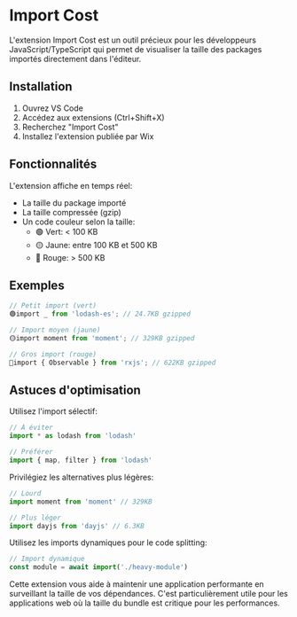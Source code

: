 
# Import Cost

L'extension Import Cost est un outil précieux pour les développeurs JavaScript/TypeScript qui permet de visualiser la taille des packages importés directement dans l'éditeur.

## Installation

1. Ouvrez VS Code
2. Accédez aux extensions (Ctrl+Shift+X)
3. Recherchez "Import Cost"
4. Installez l'extension publiée par Wix

## Fonctionnalités

L'extension affiche en temps réel:
- La taille du package importé
- La taille compressée (gzip)
- Un code couleur selon la taille:
  - 🟢 Vert: < 100 KB
  - 🟡 Jaune: entre 100 KB et 500 KB
  - 🔴 Rouge: > 500 KB

## Exemples

```js
// Petit import (vert)
🟢import _ from 'lodash-es'; // 24.7KB gzipped

// Import moyen (jaune)
🟡import moment from 'moment'; // 329KB gzipped

// Gros import (rouge)
🔴import { Observable } from 'rxjs'; // 622KB gzipped
```

## Astuces d'optimisation

Utilisez l'import sélectif:

```js
// À éviter
import * as lodash from 'lodash'

// Préférer
import { map, filter } from 'lodash'
```


Privilégiez les alternatives plus légères:

```js
// Lourd
import moment from 'moment' // 329KB

// Plus léger
import dayjs from 'dayjs' // 6.3KB
```


Utilisez les imports dynamiques pour le code splitting:

```js
// Import dynamique
const module = await import('./heavy-module')
```


Cette extension vous aide à maintenir une application performante en surveillant la taille de vos dépendances. C'est particulièrement utile pour les applications web où la taille du bundle est critique pour les performances.
